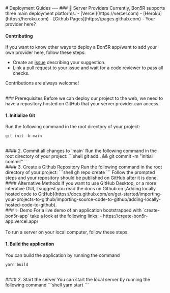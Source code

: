 
<PageTitle title="Deployment Guides" />

<Sidebar />
<MDXDocs>
  <DocsAd />
  # Deployment Guides
  <Contributors contributors={["manuanish"]} readTime={1} />
  ---
  ### 🚀 Server Providers
  Currently, Bon5R supports three main deployment platforms.
  - [Vercel](https://vercel.com)
  - [Heroku](https://heroku.com)
  - [Github Pages](https://pages.github.com)
  - <span className="text-slate-500">Your provider here?</span>

#### Contributing

If you want to know other ways to deploy a Bon5R app/want to add your own provider here, follow these steps:

- Create an [issue](https://github.com/manuanish/Bon5R/issues) describing your suggestion.
- Link a pull request to your issue and wait for a code reviewer to pass all checks.

Contributions are always welcome!

  <br/>
  ### Prerequisites
  Before we can deploy our project to the web, we need to have a repository hosted on GitHub that
  your server provider can access.
  <br/>
  <Collapse title="📖 Create a Github Repository">

#### 1. Initialize Git

Run the following command in the root directory of your project:

```shell
git init -b main
```

  <br/>
  #### 2. Commit all changes to `main`
  Run the following command in the root directory of your project:
  ```shell
  git add . && git commit -m "initial commit"
  ```
  <br/>
  #### 3. Create a Github Repository
  Run the following command in the root directory of your project:
  ```shell
  gh repo create
  ```
  Follow the prompted steps and your repository should be published on GitHub
  after it is done.
  <br/>
  #### Alternative Methods
  If you want to use GitHub Desktop, or a more interative GUI, I suggest
  you read the docs on Github on [Adding locally hosted code to GitHub](https://docs.github.com/en/get-started/importing-your-projects-to-github/importing-source-code-to-github/adding-locally-hosted-code-to-github).
  </Collapse>
  <br/>
  ### ✨ Demo
  For a live demo of an application bootstrapped with `create-bon5r-app` take a look at the following links:
   - https://create-bon5r-app.vercel.app/

  <br/>
  <br/>
  <Collapse title="💻 Running a local server">
  To run a server on your local computer, follow these steps.

#### 1. Build the application

You can build the application by running the command

```shell
yarn build
```

  <br/>
  #### 2. Start the server
  You can start the local server by running the following command
  ```shell
  yarn start
  ```
  </Collapse>
  <br />
  <br />
  <br />
  <NextPage
    nextPage="Vercel"
    previousPage="Adding Remark/Rehype Plugins"
    prevHref="/docs/customization/adding-markdown-plugins"
    nextHref="/docs/deployment/vercel"
  />
</MDXDocs>
